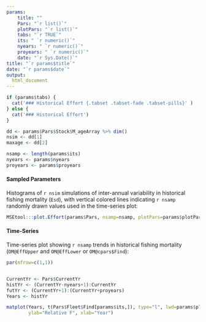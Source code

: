 ```yaml
---
params: 
    title: ""
    Pars: "`r list()`"
    plotPars: "`r list()`"
    tabs: "`r TRUE`"
    its: " `r numeric()`"
    nyears: " `r numeric()`"
    proyears: " `r numeric()`"
    date: "`r Sys.Date()`"
title: "`r params$title`"
date: "`r params$date`"
output:
  html_document
---
```



```r
if (params$tabs) {
  cat('### Historical Effort {.tabset .tabset-fade .tabset-pills}' )
} else {
  cat('### Historical Effort')
}

dd <- params$Pars$Stock$M_ageArray %>% dim()
nsim <- dd[1]
maxage <- dd[2]

nsamp <- length(params$its)
nyears <- params$nyears
proyears <- params$proyears
```

#### Sampled Parameters
Histograms of `r nsim` simulations of inter-annual variability in historical fishing mortality (`Esd`), with vertical colored lines indicating `r nsamp` randomly drawn values used in the time-series plot:

```r
MSEtool:::plot.Effort(params$Pars, nsamp=nsamp, plotPars=params$plotPars, plot.num=1)
```


#### Time-Series
Time-series plot showing `r nsamp` trends in historical fishing mortality (`OM@EffUpper` and `OM@EffLower` or `OM@cpars$Find`):

```r
par(mfrow=c(1,1))


CurrentYr <- Pars$CurrentYr
histYr <- (CurrentYr-nyears+1):CurrentYr
futYr <- (CurrentYr+1):(CurrentYr+proyears)
Years <- histYr

matplot(Years, t(Pars$Fleet$Find[params$its,]), type="l", lwd=params$plotPars$lwd, bty="l", lty=1,
        ylab="Relative F", xlab="Year")

```
